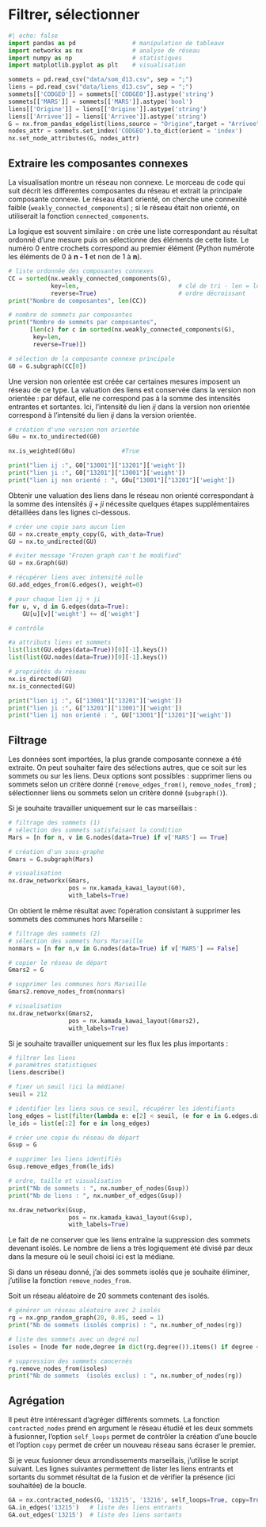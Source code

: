 # Filtrer, sélectionner

```python
#| echo: false
import pandas as pd                # manipulation de tableaux
import networkx as nx              # analyse de réseau
import numpy as np                 # statistiques
import matplotlib.pyplot as plt    # visualisation

sommets = pd.read_csv("data/som_d13.csv", sep = ";")
liens = pd.read_csv("data/liens_d13.csv", sep = ";")
sommets[['CODGEO']] = sommets[['CODGEO']].astype('string')
sommets[['MARS']] = sommets[['MARS']].astype('bool')
liens[['Origine']] = liens[['Origine']].astype('string')
liens[['Arrivee']] = liens[['Arrivee']].astype('string')
G = nx.from_pandas_edgelist(liens,source = "Origine",target = "Arrivee", edge_attr="weight",create_using=nx.DiGraph()) 
nodes_attr = sommets.set_index('CODGEO').to_dict(orient = 'index')
nx.set_node_attributes(G, nodes_attr)
```


## Extraire les composantes connexes

La visualisation montre un réseau non connexe. Le morceau de code qui suit décrit les différentes composantes du réseau et extrait la principale composante connexe. Le réseau étant orienté, on cherche une connexité faible (`weakly_connected_components`) ; si le réseau était non orienté, on utiliserait la fonction `connected_components`.

La logique est souvent similaire : on crée une liste correspondant au résultat ordonné d'une mesure puis on sélectionne des éléments de cette liste. Le numéro 0 entre crochets correspond au premier élément (Python numérote les éléments de 0 à **n - 1** et non de 1 à **n**).

```python
# liste ordonnée des composantes connexes
CC = sorted(nx.weakly_connected_components(G),
            key=len,                            # clé de tri - len = longueur
            reverse=True)                       # ordre décroissant
print("Nombre de composantes", len(CC))

# nombre de sommets par composantes
print("Nombre de sommets par composantes",
      [len(c) for c in sorted(nx.weakly_connected_components(G),
       key=len,
       reverse=True)])

# sélection de la composante connexe principale
G0 = G.subgraph(CC[0])

```

Une version non orientée est créée car certaines mesures imposent un réseau de ce type. La valuation des liens est conservée dans la version non orientée : par défaut, elle ne correspond pas à la somme des intensités entrantes et sortantes. Ici, l'intensité du lien *ij* dans la version non orientée correspond à l'intensité du lien *ij* dans la version orientée.

<!-- Il est possible d'avoir des intensités négatives - ce qui n'est pas le cas ici. nx.is_negatively_weighted(G0u)  #False -->

```python
# création d'une version non orientée
G0u = nx.to_undirected(G0)

nx.is_weighted(G0u)             #True

print("lien ij :", G0["13001"]["13201"]['weight'])
print("lien ji :", G0["13201"]["13001"]['weight'])
print("lien ij non orienté : ", G0u["13001"]["13201"]['weight'])

```

Obtenir une valuation des liens dans le réseau non orienté correspondant à la somme des intensités $ij + ji$ nécessite quelques étapes supplémentaires détaillées dans les lignes ci-dessous.

```python

# créer une copie sans aucun lien
GU = nx.create_empty_copy(G, with_data=True)
GU = nx.to_undirected(GU)

# éviter message "Frozen graph can't be modified"
GU = nx.Graph(GU)

# récupérer liens avec intensité nulle
GU.add_edges_from(G.edges(), weight=0)

# pour chaque lien ij + ji
for u, v, d in G.edges(data=True):
    GU[u][v]['weight'] += d['weight']

# contrôle

#a attributs liens et sommets
list(list(GU.edges(data=True))[0][-1].keys())
list(list(GU.nodes(data=True))[0][-1].keys())

# propriétés du réseau
nx.is_directed(GU)
nx.is_connected(GU)

print("lien ij :", G["13001"]["13201"]['weight'])
print("lien ji :", G["13201"]["13001"]['weight'])
print("lien ij non orienté : ", GU["13001"]["13201"]['weight'])

```

## Filtrage

Les données sont importées, la plus grande composante connexe a été extraite. On peut souhaiter faire des sélections autres, que ce soit sur les sommets ou sur les liens. Deux options sont possibles : supprimer liens ou sommets selon un critère donné (`remove_edges_from()`, `remove_nodes_from`) ; sélectionner liens ou sommets selon un critère donné (`subgraph()`). 

Si je souhaite travailler uniquement sur le cas marseillais :


```python
# filtrage des sommets (1)
# sélection des sommets satisfaisant la condition
Mars = [n for n, v in G.nodes(data=True) if v['MARS'] == True]  

# création d'un sous-graphe
Gmars = G.subgraph(Mars)

# visualisation
nx.draw_networkx(Gmars,
                 pos = nx.kamada_kawai_layout(G0),
                 with_labels=True)
```

On obtient le même résultat avec l'opération consistant à supprimer les sommets des communes hors Marseille :

```python
# filtrage des sommets (2)
# sélection des sommets hors Marseille
nonmars = [n for n,v in G.nodes(data=True) if v['MARS'] == False] 

# copier le réseau de départ
Gmars2 = G

# supprimer les communes hors Marseille
Gmars2.remove_nodes_from(nonmars)

# visualisation
nx.draw_networkx(Gmars2,
                 pos = nx.kamada_kawai_layout(Gmars2),
                 with_labels=True)
```

Si je souhaite travailler uniquement sur les flux les plus importants :

```python
# filtrer les liens
# paramètres statistiques
liens.describe()

# fixer un seuil (ici la médiane)
seuil = 212

# identifier les liens sous ce seuil, récupérer les identifiants
long_edges = list(filter(lambda e: e[2] < seuil, (e for e in G.edges.data('weight'))))
le_ids = list(e[:2] for e in long_edges)

# créer une copie du réseau de départ
Gsup = G

# supprimer les liens identifiés
Gsup.remove_edges_from(le_ids)

# ordre, taille et visualisation
print("Nb de sommets : ", nx.number_of_nodes(Gsup))
print("Nb de liens : ", nx.number_of_edges(Gsup))

nx.draw_networkx(Gsup,
                 pos = nx.kamada_kawai_layout(Gsup),
                 with_labels=True)
```

Le fait de ne conserver que les liens entraîne la suppression des sommets devenant isolés. Le nombre de liens a très logiquement été divisé par deux dans la mesure où le seuil choisi ici est la médiane.

Si dans un réseau donné, j'ai des sommets isolés que je souhaite éliminer, j'utilise la fonction `remove_nodes_from`.

Soit un réseau aléatoire de 20 sommets contenant des isolés.

```python
# générer un réseau aléatoire avec 2 isolés
rg = nx.gnp_random_graph(20, 0.05, seed = 1)
print("Nb de sommets (isolés compris) : ", nx.number_of_nodes(rg))

# liste des sommets avec un degré nul
isoles = [node for node,degree in dict(rg.degree()).items() if degree < 1]

# suppression des sommets concernés
rg.remove_nodes_from(isoles)
print("Nb de sommets  (isolés exclus) : ", nx.number_of_nodes(rg))
```

## Agrégation

Il peut être intéressant d'agréger différents sommets. La fonction `contracted_nodes` prend en argument le réseau étudié et les deux sommets à fusionner, l'option `self_loops ` permet de contrôler la création d'une boucle et l'option `copy` permet de créer un nouveau réseau sans écraser le premier.

Si je veux fusionner deux arrondissements marseillais, j'utilise le script suivant. Les lignes suivantes permettent de lister les liens entrants et sortants du sommet résultat de la fusion et de vérifier la présence (ici souhaitée) de la boucle.

```python

GA = nx.contracted_nodes(G, '13215', '13216', self_loops=True, copy=True)
GA.in_edges('13215')   # liste des liens entrants
GA.out_edges('13215')  # liste des liens sortants

```

<!-- v2 : fonction snap_aggregation -->